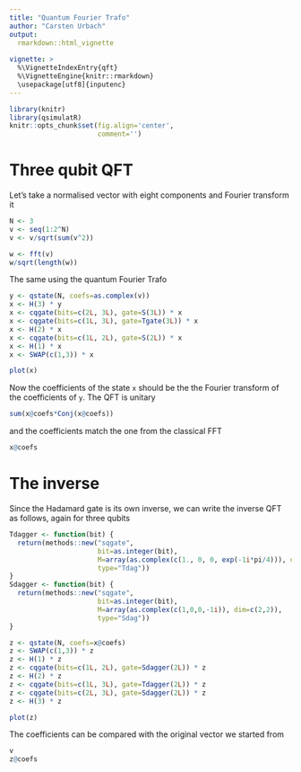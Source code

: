 ```yaml
---
title: "Quantum Fourier Trafo"
author: "Carsten Urbach"
output:
  rmarkdown::html_vignette
    
vignette: >
  %\VignetteIndexEntry{qft}
  %\VignetteEngine{knitr::rmarkdown}
  \usepackage[utf8]{inputenc}
---
```


```r
library(knitr)
library(qsimulatR)
knitr::opts_chunk$set(fig.align='center',
                      comment='')
```

# Three qubit QFT

Let's take a normalised vector with eight components and Fourier transform it

```r
N <- 3
v <- seq(1:2^N)
v <- v/sqrt(sum(v^2))

w <- fft(v)
w/sqrt(length(w))
```

The same using the quantum Fourier Trafo

```r
y <- qstate(N, coefs=as.complex(v))
x <- H(3) * y
x <- cqgate(bits=c(2L, 3L), gate=S(3L)) * x
x <- cqgate(bits=c(1L, 3L), gate=Tgate(3L)) * x
x <- H(2) * x
x <- cqgate(bits=c(1L, 2L), gate=S(2L)) * x
x <- H(1) * x
x <- SWAP(c(1,3)) * x
```


```r
plot(x)
```

Now the coefficients of the state `x` should be the the Fourier
transform of the coefficients of `y`. The QFT is unitary

```r
sum(x@coefs*Conj(x@coefs))
```

and the coefficients match the one from the classical FFT

```r
x@coefs
```

# The inverse

Since the Hadamard gate is its own inverse, we can write the inverse
QFT as follows, again for three qubits

```r
Tdagger <- function(bit) {
  return(methods::new("sqgate",
                      bit=as.integer(bit),
                      M=array(as.complex(c(1., 0, 0, exp(-1i*pi/4))), dim=c(2,2)),
                      type="Tdag"))
}
Sdagger <- function(bit) {
  return(methods::new("sqgate",
                      bit=as.integer(bit),
                      M=array(as.complex(c(1,0,0,-1i)), dim=c(2,2)),
                      type="Sdag"))
}

z <- qstate(N, coefs=x@coefs)
z <- SWAP(c(1,3)) * z
z <- H(1) * z
z <- cqgate(bits=c(1L, 2L), gate=Sdagger(2L)) * z
z <- H(2) * z
z <- cqgate(bits=c(1L, 3L), gate=Tdagger(2L)) * z
z <- cqgate(bits=c(2L, 3L), gate=Sdagger(2L)) * z
z <- H(3) * z
```

```r
plot(z)
```

The coefficients can be compared with the original vector we started from

```r
v
z@coefs
```

